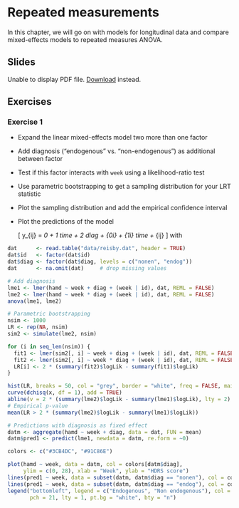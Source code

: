 # Repeated measurements

In this chapter, we will go on with models for longitudinal data and compare
mixed-effects models to repeated measures ANOVA.

## Slides

```{=html}
<object data="slides/05_repeated_measures/05_repeated_measures.pdf" type="application/pdf" width="100%" height="500px">
  <p>
    Unable to display PDF file. <a href="slides/05_repeated_measures/05_repeated_measures.pdf">Download</a> instead.
  </p>
</object>
```

## Exercises

### Exercise 1 {-}

* Expand the linear mixed-effects model two more than one factor

* Add diagnosis ("endogenous" vs. "non-endogenous") as additional between factor

* Test if this factor interacts with `week` using a likelihood-ratio test

* Use parametric bootstrapping to get a sampling distribution for your LRT
  statistic

* Plot the sampling distribution and add the empirical confidence interval

* Plot the predictions of the model

  \[
    y_{ij} = \beta_0 + \beta_1 time + \beta_2 diag + \upsilon_{0i} + \upsilon_{1i} time +
    \varepsilon_{ij}
  \]
  with
  \begin{align*}
    \begin{pmatrix} \upsilon_{0i}\\ \upsilon_{1i} \end{pmatrix} &\sim
      N \left(\begin{pmatrix} 0\\ 0 \end{pmatrix}, \, \boldsymbol{\Sigma}_\upsilon =
        \begin{pmatrix}
          \sigma^2_{\upsilon_0} & \sigma_{\upsilon_0 \upsilon_1} \\
          \sigma_{\upsilon_0 \upsilon_1} & \sigma^2_{\upsilon_1} \\
        \end{pmatrix} \right)
      \text{ i.i.d.} \\
    \boldsymbol{\varepsilon}_i &\sim N(\mathbf{0}, \, \sigma^2 \mathbf{I}_{n_i})
      \text{ i.i.d.}
  \end{align*}

```r
dat      <- read.table("data/reisby.dat", header = TRUE)
dat$id   <- factor(dat$id)
dat$diag <- factor(dat$diag, levels = c("nonen", "endog"))
dat      <- na.omit(dat)     # drop missing values

# Add diagnosis
lme1 <- lmer(hamd ~ week + diag + (week | id), dat, REML = FALSE)
lme2 <- lmer(hamd ~ week * diag + (week | id), dat, REML = FALSE)
anova(lme1, lme2)
```

```r
# Parametric bootstrapping
nsim <- 1000
LR <- rep(NA, nsim)
sim2 <- simulate(lme2, nsim)

for (i in seq_len(nsim)) {
  fit1 <- lmer(sim2[, i] ~ week + diag + (week | id), dat, REML = FALSE)
  fit2 <- lmer(sim2[, i] ~ week * diag + (week | id), dat, REML = FALSE)
  LR[i] <- 2 * (summary(fit2)$logLik - summary(fit1)$logLik)
}

hist(LR, breaks = 50, col = "grey", border = "white", freq = FALSE, main = "")
curve(dchisq(x, df = 1), add = TRUE)
abline(v = 2 * (summary(lme2)$logLik - summary(lme1)$logLik), lty = 2)
# Empirical p-value
mean(LR > 2 * (summary(lme2)$logLik - summary(lme1)$logLik))
```

```r
# Predictions with diagnosis as fixed effect
datm <- aggregate(hamd ~ week + diag, data = dat, FUN = mean)
datm$pred1 <- predict(lme1, newdata = datm, re.form = ~0)

colors <- c("#3CB4DC", "#91C86E")

plot(hamd ~ week, data = datm, col = colors[datm$diag],
     ylim = c(0, 28), xlab = "Week", ylab = "HDRS score")
lines(pred1 ~ week, data = subset(datm, datm$diag == "nonen"), col = colors[1])
lines(pred1 ~ week, data = subset(datm, datm$diag == "endog"), col = colors[2])
legend("bottomleft", legend = c("Endogenous", "Non endogenous"), col = colors,
       pch = 21, lty = 1, pt.bg = "white", bty = "n")

```

